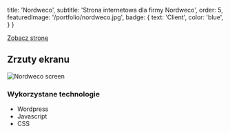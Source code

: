 
  title: 'Nordweco',
  subtitle: 'Strona internetowa dla firmy Nordweco',
  order: 5,
  featuredImage: '/portfolio/nordweco.jpg',
  badge: {
    text: 'Client',
    color: 'blue',
  }
}

[Zobacz stronę](https://nordweco.pl/)

## Zrzuty ekranu
![Nordweco screen](https://i.imgur.com/kp9xWA3.png)

### Wykorzystane technologie 
* Wordpress
* Javascript
* CSS

